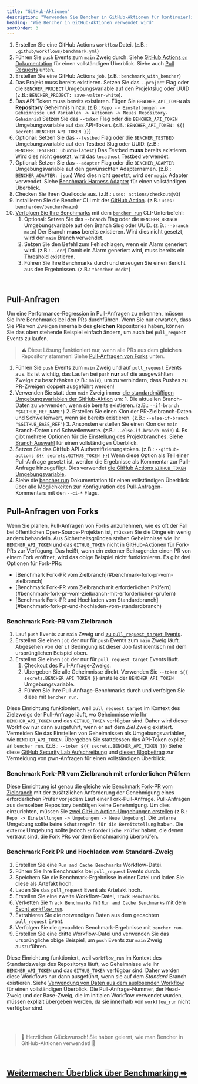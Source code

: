 ```yaml
---
title: "GitHub-Aktionen"
description: "Verwenden Sie Bencher in GitHub-Aktionen für kontinuierliches Benchmarking bei Pull Requests"
heading: "Wie Bencher in GitHub-Aktionen verwendet wird"
sortOrder: 3
---
```



<GitHubActions1 />

1. Erstellen Sie eine GitHub Actions `workflow` Datei. (z.B.: `.github/workflows/benchmark.yml`)
2. Führen Sie `push` Events zum `main` Zweig durch. Siehe [GitHub Actions `on` Dokumentation](https://docs.github.com/de/actions/using-workflows/workflow-syntax-for-github-actions#on) für einen vollständigen Überblick. Siehe auch [Pull Requests](#pull-requests) unten.
3. Erstellen Sie eine GitHub Actions `job`. (z.B.: `benchmark_with_bencher`)
4. Das Projekt muss bereits existieren. Setzen Sie das `--project` Flag oder die `BENCHER_PROJECT` Umgebungsvariable auf den Projektslug oder UUID (z.B.: `BENCHER_PROJECT: save-walter-white`).
5. Das API-Token muss bereits existieren. Fügen Sie `BENCHER_API_TOKEN` als **Repository** Geheimnis hinzu. (z.B.: `Repo -> Einstellungen -> Geheimnisse und Variablen -> Aktionen -> Neues Repository-Geheimnis`) Setzen Sie das `--token` Flag oder die `BENCHER_API_TOKEN` Umgebungsvariable auf das API-Token. (z.B.: `BENCHER_API_TOKEN: ${{ secrets.BENCHER_API_TOKEN }}`)
6. Optional: Setzen Sie das `--testbed` Flag oder die `BENCHER_TESTBED` Umgebungsvariable auf den Testbed Slug oder UUID.  (z.B.: `BENCHER_TESTBED: ubuntu-latest`) Das Testbed **muss** bereits existieren. Wird dies nicht gesetzt, wird das `localhost` Testbed verwendet.
7. Optional: Setzen Sie das `--adapter` Flag oder die `BENCHER_ADAPTER` Umgebungsvariable auf den gewünschten Adapternamen.  (z.B.: `BENCHER_ADAPTER: json`) Wird dies nicht gesetzt, wird der `magic` Adapter verwendet. Siehe [Benchmark Harness Adapter](/docs/de/explanation/adapters) für einen vollständigen Überblick.
8. Checken Sie Ihren Quellcode aus. (z.B.: `uses: actions/checkout@v3`)
9.  Installieren Sie die Bencher CLI mit der [GitHub Action](https://github.com/marketplace/actions/bencher-cli). (z.B.: `uses: bencherdev/bencher@main`)
10. [Verfolgen Sie Ihre Benchmarks](/docs/de/how-to/track-benchmarks) mit dem <code><a href="/docs/de/explanation/bencher-run">bencher run</a></code> CLI-Unterbefehl:
    1.  Optional: Setzen Sie das `--branch` Flag oder die `BENCHER_BRANCH` Umgebungsvariable auf den Branch Slug oder UUID. (z.B.: `--branch main`) Der Branch **muss** bereits existieren. Wird dies nicht gesetzt, wird der `main` Branch verwendet.
    2.  Setzen Sie den Befehl zum Fehlschlagen, wenn ein Alarm generiert wird. (z.B.: `--err`) Damit ein Alarm generiert wird, muss bereits ein [Threshold](/docs/de/explanation/thresholds) existieren.
    3.  Führen Sie Ihre Benchmarks durch und erzeugen Sie einen Bericht aus den Ergebnissen. (z.B.: `"bencher mock"`)

<br/>

## Pull-Anfragen

Um eine Performance-Regression in Pull-Anfragen zu erkennen, müssen Sie Ihre Benchmarks bei den PRs durchführen.
Wenn Sie nur erwarten, dass Sie PRs von Zweigen innerhalb des **gleichen** Repositories haben, können Sie das oben stehende Beispiel einfach ändern, um auch bei `pull_request` Events zu laufen.

> ⚠️ Diese Lösung funktioniert nur, wenn alle PRs aus dem **gleichen** Repository stammen!
> Siehe [Pull-Anfragen von Forks](#pull-anfragen-von-forks) unten.

<GitHubActions2 />

1. Führen Sie `push` Events zum `main` Zweig und auf `pull_request` Events aus. Es ist wichtig, das Laufen bei `push` **nur** auf die ausgewählten Zweige zu beschränken (z.B.: `main`), um zu verhindern, dass Pushes zu PR-Zweigen doppelt ausgeführt werden!
2. Verwenden Sie statt dem `main` Zweig immer [die standardmäßigen Umgebungsvariablen der GitHub-Aktion](https://docs.github.com/de/actions/learn-github-actions/variables#default-environment-variables) um:
        1. Die aktuellen Branch-Daten zu verwenden, wenn sie bereits existieren. (z.B.: `--if-branch "$GITHUB_REF_NAME"`)
        2. Erstellen Sie einen Klon der PR-Zielbranch-Daten und Schwellenwert, wenn sie bereits existieren. (z.B.: `--else-if-branch "$GITHUB_BASE_REF"`)
        3. Ansonsten erstellen Sie einen Klon der `main` Branch-Daten und Schwellenwerte. (z.B.: `--else-if-branch main`)
        4. Es gibt mehrere Optionen für die Einstellung des Projektbranches. Siehe [Branch Auswahl](/docs/de/how-to/branch-selection) für einen vollständigen Überblick.
3. Setzen Sie das GitHub API Authentifizierungstoken. (z.B.: `--github-actions ${{ secrets.GITHUB_TOKEN }}`) Wenn diese Option als Teil einer Pull-Anfrage gesetzt ist, werden die Ergebnisse als Kommentar zur Pull-Anfrage hinzugefügt. Dies verwendet [die GitHub Actions `GITHUB_TOKEN` Umgebungsvariable](https://docs.github.com/de/actions/security-guides/automatic-token-authentication).
4. Siehe die [bencher run](/docs/de/explanation/bencher-run) Dokumentation für einen vollständigen Überblick über alle Möglichkeiten zur Konfiguration des Pull-Anfragen-Kommentars mit den `--ci-*` Flags.

## Pull-Anfragen von Forks

Wenn Sie planen, Pull-Anfragen von Forks anzunehmen, wie es oft der Fall bei öffentlichen Open-Source-Projekten ist,
müssen Sie die Dinge ein wenig anders behandeln.
Aus Sicherheitsgründen stehen Geheimnisse wie Ihr `BENCHER_API_TOKEN` und das `GITHUB_TOKEN` nicht in GitHub-Aktionen für Fork-PRs zur Verfügung.
Das heißt, wenn ein externer Beitragender einen PR von einem Fork eröffnet, wird das obige Beispiel nicht funktionieren.
Es gibt drei Optionen für Fork-PRs:

<ul>
  <li>[Benchmark Fork-PR vom Zielbranch](#benchmark-fork-pr-vom-zielbranch)</li>
  <li>[Benchmark Fork-PR vom Zielbranch mit erforderlichen Prüfern](#benchmark-fork-pr-vom-zielbranch-mit-erforderlichen-prufern)</li>
  <li>[Benchmark Fork-PR und Hochladen vom Standardbranch](#benchmark-fork-pr-und-hochladen-vom-standardbranch)</li>
</ul>

### Benchmark Fork-PR vom Zielbranch

<GitHubActions4 />

1. Lauf `push` Events zur `main` Zweig und [zu `pull_request_target` Events](https://docs.github.com/de/actions/using-workflows/events-that-trigger-workflows#pull_request_target).
2. Erstellen Sie einen `job` der nur für `push` Events zum `main` Zweig läuft. Abgesehen von der `if` Bedingung ist dieser Job fast identisch mit dem ursprünglichen Beispiel oben.
3. Erstellen Sie einen `job` der nur für `pull_request_target` Events läuft.
   1. Checkout des Pull-Anfrage-Zweigs.
   2. Übergeben Sie alle Geheimnisse direkt. Verwenden Sie `--token ${{ secrets.BENCHER_API_TOKEN }}` anstelle der `BENCHER_API_TOKEN` Umgebungsvariable.
   3. Führen Sie Ihre Pull-Anfrage-Benchmarks durch und verfolgen Sie diese mit `bencher run`.

Diese Einrichtung funktioniert, weil `pull_request_target` im Kontext des Zielzweigs der Pull-Anfrage läuft,
wo Geheimnisse wie Ihr `BENCHER_API_TOKEN` und das `GITHUB_TOKEN` verfügbar sind.
Daher wird dieser Workflow nur dann ausgeführt, wenn er auf dem _Ziel_ Zweig existiert.
Vermeiden Sie das Einstellen von Geheimnissen als Umgebungsvariablen, wie `BENCHER_API_TOKEN`.
Übergeben Sie stattdessen das API-Token explizit an `bencher run`. (z.B.: `--token ${{ secrets.BENCHER_API_TOKEN }}`)
Siehe diese [GitHub Security Lab Aufschreibung](https://securitylab.github.com/research/github-actions-preventing-pwn-requests/)
und [diesen Blogbeitrag](https://nathandavison.com/blog/github-actions-and-the-threat-of-malicious-pull-requests)
zur Vermeidung von pwn-Anfragen für einen vollständigen Überblick.

### Benchmark Fork-PR vom Zielbranch mit erforderlichen Prüfern

<GitHubActions5 />

Diese Einrichtung ist genau die gleiche wie [Benchmark Fork-PR vom Zielbranch](#benchmark-fork-pr-vom-zielbranch)
mit der zusätzlichen Anforderung der Genehmigung eines erforderlichen Prüfer vor jedem Lauf einer Fork-Pull-Anfrage.
Pull-Anfragen aus demselben Repository benötigen keine Genehmigung.
Um dies einzurichten, müssen Sie [zwei GitHub Action-Umgebungen erstellen](https://docs.github.com/de/actions/deployment/targeting-different-environments/using-environments-for-deployment#using-an-environment)
(z.B.: `Repo -> Einstellungen -> Umgebungen -> Neue Umgebung`).
Die `interne` Umgebung sollte keine `Schutzregeln für die Bereitstellung` haben.
Die `externe` Umgebung sollte jedoch `Erforderliche Prüfer` haben, die denen vertraut sind, die Fork PRs vor dem Benchmarking überprüfen.

### Benchmark Fork PR und Hochladen vom Standard-Zweig

<GitHubActions6 />

1. Erstellen Sie eine `Run and Cache Benchmarks` Workflow-Datei.
1. Führen Sie Ihre Benchmarks bei `pull_request` Events durch.
1. Speichern Sie die Benchmark-Ergebnisse in einer Datei und laden Sie diese als Artefakt hoch.
1. Laden Sie das `pull_request` Event als Artefakt hoch.
1. Erstellen Sie eine zweite Workflow-Datei, `Track Benchmarks`.
1. Verketten Sie `Track Benchmarks` mit `Run and Cache Benchmarks` mit dem [Event `workflow_run`](https://docs.github.com/de/actions/using-workflows/events-that-trigger-workflows#workflow_run).
1. Extrahieren Sie die notwendigen Daten aus dem gecachten `pull_request` Event.
1. Verfolgen Sie die gecachten Benchmark-Ergebnisse mit `bencher run`.
1. Erstellen Sie eine dritte Workflow-Datei und verwenden Sie das ursprüngliche obige Beispiel, um `push` Events zur `main` Zweig auszuführen.

Diese Einrichtung funktioniert, weil `workflow_run` im Kontext des Standardzweigs des Repositorys läuft,
wo Geheimnisse wie Ihr `BENCHER_API_TOKEN` und das `GITHUB_TOKEN` verfügbar sind.
Daher werden diese Workflows nur dann ausgeführt, wenn sie auf dem _Standard_ Branch existieren.
Siehe [Verwendung von Daten aus dem auslösenden Workflow](https://docs.github.com/de/actions/using-workflows/events-that-trigger-workflows#using-data-from-the-triggering-workflow) für einen vollständigen Überblick.
Die Pull-Anfrage-Nummer, der Head-Zweig und der Base-Zweig, die im initialen Workflow verwendet wurden, müssen explizit übergeben werden, da sie innerhalb von `workflow_run` nicht verfügbar sind.

<br/>
<br/>

> 🐰 Herzlichen Glückwunsch! Sie haben gelernt, wie man Bencher in GitHub-Aktionen verwendet! 🎉

<br/>

<h2><a href="/docs/de/explanation/benchmarking">Weitermachen: Überblick über Benchmarking ➡</a></h2>
